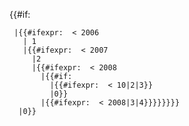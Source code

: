 <includeonly>{{#if:{{{year|}}}
  |{{#ifexpr: {{{year}}} < 2006
    | 1
    |{{#ifexpr: {{{year}}} < 2007
      |2
      |{{#ifexpr: {{{year}}} < 2008
        |{{#if:{{{month|}}}
          |{{#ifexpr: {{{month}}} < 10|2|3}}
          |0}}
        |{{#ifexpr: {{{year}}} < 2008|3|4}}}}}}}}
   |0}}
</includeonly><noinclude>
{{Documentation}}
</noinclude>